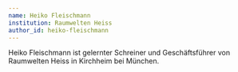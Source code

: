 ---
name: Heiko Fleischmann
institution: Raumwelten Heiss
author_id: heiko-fleischmann
---

Heiko Fleischmann ist gelernter Schreiner und Geschäftsführer von Raumwelten Heiss in Kirchheim bei München.
